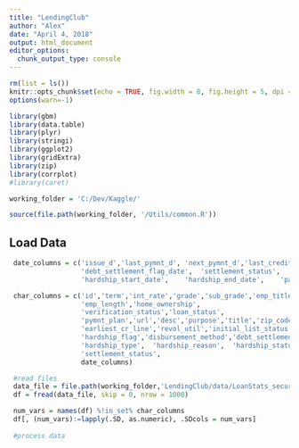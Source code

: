 ---
title: "LendingClub"
author: "Alex"
date: "April 4, 2018"
output: html_document
editor_options: 
  chunk_output_type: console
---

```{r setup, include=FALSE}
rm(list = ls())
knitr::opts_chunk$set(echo = TRUE, fig.width = 8, fig.height = 5, dpi = 240)
options(warn=-1)

library(gbm)
library(data.table)
library(plyr)
library(stringi)
library(ggplot2)
library(gridExtra)
library(zip)
library(corrplot)
#library(caret)

working_folder = 'C:/Dev/Kaggle/'

source(file.path(working_folder, '/Utils/common.R'))
```

## Load Data

```{r load_data}

 date_columns = c('issue_d','last_pymnt_d', 'next_pymnt_d','last_credit_pull_d',
                  'debt_settlement_flag_date',	'settlement_status',	'settlement_date',
                  'hardship_start_date',	'hardship_end_date',	'payment_plan_start_date')

 char_columns = c('id','term','int_rate','grade','sub_grade','emp_title',
                  'emp_length','home_ownership',
                  'verification_status','loan_status',
                  'pymnt_plan','url','desc','purpose','title','zip_code','addr_state',
                  'earliest_cr_line','revol_util','initial_list_status','application_type',
                  'hardship_flag','disbursement_method','debt_settlement_flag',
                  'hardship_type',	'hardship_reason',	'hardship_status','hardship_loan_status',
                  'settlement_status',
                  date_columns)

 #read files
 data_file = file.path(working_folder,'LendingClub/data/LoanStats_securev1_2016Q2.csv')
 df = fread(data_file, skip = 0, nrow = 1000)

 num_vars = names(df) %!in_set% char_columns
 df[, (num_vars):=lapply(.SD, as.numeric), .SDcols = num_vars]
 
 #process data
 
```
